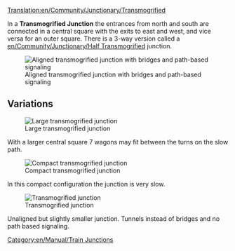 [[Translation:en/Community/Junctionary/Transmogrified]]

{{en/Community/Junctionary/Navigation}}
In a '''Transmogrified Junction''' the entrances from north and south are connected in a central square with the exits to east and west, and vice versa for an outer square. There is a 3-way version called a [[en/Community/Junctionary/Half Transmogrified]] junction.

[[File:en/Community/Junctionary/Transmogrified.aligned.png|frame|none|Aligned transmogrified junction with bridges and path-based signaling]]

{{en/Community/Junctionary/Junction Criteria|Moderate|2|0|1|5|0|1|0|1|0|0|0||Broken down trains only affect the one track.|

* Maximum signal distance: 6
* Minimum tiles between double bend: 5 (diagonal)
* Area: 12 x 12 (50 extra square tiles)

}}

==Variations==

[[File:en/Community/Junctionary/Ttd.transmogrified.large.png|frame|none|Large transmogrified junction]]

With a larger central square 7 wagons may fit between the turns on the slow path.

[[File:en/Community/Junctionary/Ttd.transmogrified.compact.png|frame|none|Compact transmogrified junction]]

In this compact configuration the junction is very slow.

[[File:en/Community/Junctionary/Ttd.transmogrified.deblock.png|frame|none|Transmogrified junction]]

Unaligned but slightly smaller junction. Tunnels instead of bridges and no path based signaling.

[[Category:en/Manual/Train Junctions]]